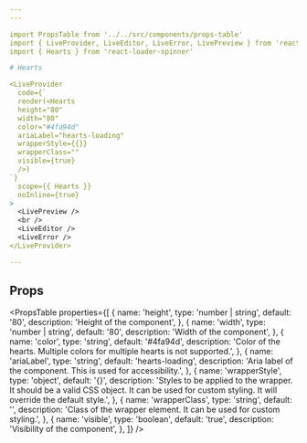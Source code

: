 ```yaml
---
---

import PropsTable from '../../src/components/props-table'
import { LiveProvider, LiveEditor, LiveError, LivePreview } from 'react-live'
import { Hearts } from 'react-loader-spinner'

# Hearts

<LiveProvider
  code={`
  render(<Hearts
  height="80"
  width="80"
  color="#4fa94d"
  ariaLabel="hearts-loading"
  wrapperStyle={{}}
  wrapperClass=""
  visible={true}
  />)
`}
  scope={{ Hearts }}
  noInline={true}
>
  <LivePreview />
  <br />
  <LiveEditor />
  <LiveError />
</LiveProvider>

---
```


## Props

<PropsTable
  properties={[
    {
      name: 'height',
      type: 'number | string',
      default: '80',
      description: 'Height of the component',
    },
    {
      name: 'width',
      type: 'number | string',
      default: '80',
      description: 'Width of the component',
    },
    {
      name: 'color',
      type: 'string',
      default: '#4fa94d',
      description:
        'Color of the hearts. Multiple colors for multiple hearts is not supported.',
    },
    {
      name: 'ariaLabel',
      type: 'string',
      default: 'hearts-loading',
      description:
        'Aria label of the component. This is used for accessibility.',
    },
    {
      name: 'wrapperStyle',
      type: 'object',
      default: '{}',
      description:
        'Styles to be applied to the wrapper. It should be a valid CSS object. It can be used for custom styling. It will override the default style.',
    },
    {
      name: 'wrapperClass',
      type: 'string',
      default: '',
      description:
        'Class of the wrapper element. It can be used for custom styling.',
    },
    {
      name: 'visible',
      type: 'boolean',
      default: 'true',
      description: 'Visibility of the component',
    },
  ]}
/>
